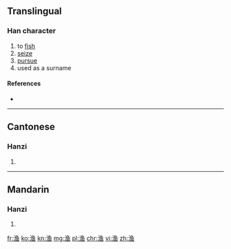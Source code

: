 {{also|漁}}
==Translingual==

===Han character===
{{Han char|rn=85|rad=水|as=08|sn=11|four=|canj=水弓田一 (ENWM)}}

# to [[fish]]
# [[seize]]
# [[pursue]]
# used as a surname

====References====
* {{Han ref|kx=0633.371|hdz=31656.050|uh=6E14|ud=28180}}

----

==Cantonese==

===Hanzi===
{{yue-hanzi|jyut=jyu4|y=yu4|tra=漁}}

# {{defn|lang=yue|sort=水08}}

----

==Mandarin==

===Hanzi===
{{cmn-hanzi|tra=漁|pin=[[yú]] ([[yu2]])|wg=yü<sup>2</sup>}}

# {{defn|lang=cmn|sort=水08}}

[[fr:渔]]
[[ko:渔]]
[[kn:渔]]
[[mg:渔]]
[[pl:渔]]
[[chr:渔]]
[[vi:渔]]
[[zh:渔]]